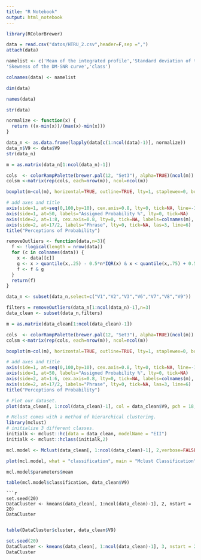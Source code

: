 ```yaml
---
title: "R Notebook"
output: html_notebook
---
```


```r
library(RColorBrewer)
```

```r
data = read.csv("datos/HTRU_2.csv",header=F,sep =",")
attach(data)
```

```r
namelist <- c('Mean of the integrated profile','Standard deviation of the integrated profile', 'Excess kurtosis of the integrated profile','Skewness of the integrated profile','Mean of the DM-SNR curve','Standard deviation of the DM-SNR curve','Excess kurtosis of the DM-SNR curve',
'Skewness of the DM-SNR curve','class')

colnames(data) <- namelist
```

```r
dim(data)
```

```r
names(data)
```

```r
str(data)
```


```r
normalize <- function(x) {
  return ((x-min(x))/(max(x)-min(x)))
}
```


```r
data_n <- as.data.frame(lapply(data[c(1:ncol(data)-1)], normalize))
data_n$V9 <- data$V9
str(data_n)
```

```r
m = as.matrix(data_n[1:ncol(data_n)-1])

cols  <- colorRampPalette(brewer.pal(12, "Set3"), alpha=TRUE)(ncol(m))
colsm <-matrix(rep(cols, each=nrow(m)), ncol=ncol(m))

boxplot(m~col(m), horizontal=TRUE, outline=TRUE, lty=1, staplewex=0, boxwex=0.8, boxlwd=1, medlwd=1, col=cols, xaxt="n", yaxt="n")

# add axes and title
axis(side=1, at=seq(0,100,by=10), cex.axis=0.8, lty=0, tick=NA, line=-1)
axis(side=1, at=50, labels="Assigned Probability %", lty=0, tick=NA)
axis(side=2, at=1:8, cex.axis=0.8, lty=0, tick=NA, labels=colnames(m), las=2)
axis(side=2, at=17/2, labels="Phrase", lty=0, tick=NA, las=3, line=6)
title("Perceptions of Probability")
```

```r
removeOutliers <- function(data,n=3){
  f <- !logical(length = nrow(data))
  for (c in colnames(data)) {
    x <- data[[c]]
    g <- x > quantile(x,.25) - 0.5*n*IQR(x) & x < quantile(x,.75) + 0.5*n*IQR(x)
    f <- f & g
  }
  return(f)
}
```


```r
data_n <- subset(data_n,select=c("V1","V2","V3","V6","V7","V8","V9"))

filters = removeOutliers(data_n[1:ncol(data_n)-1],n=3)
data_clean <- subset(data_n,filters)
```


```r
m = as.matrix(data_clean[1:ncol(data_clean)-1])

cols  <- colorRampPalette(brewer.pal(12, "Set3"), alpha=TRUE)(ncol(m))
colsm <-matrix(rep(cols, each=nrow(m)), ncol=ncol(m))

boxplot(m~col(m), horizontal=TRUE, outline=TRUE, lty=1, staplewex=0, boxwex=0.8, boxlwd=1, medlwd=1, col=cols, xaxt="n", yaxt="n")

# add axes and title
axis(side=1, at=seq(0,100,by=10), cex.axis=0.8, lty=0, tick=NA, line=-1)
axis(side=1, at=50, labels="Assigned Probability %", lty=0, tick=NA)
axis(side=2, at=1:6, cex.axis=0.8, lty=0, tick=NA, labels=colnames(m), las=2)
axis(side=2, at=17/2, labels="Phrase", lty=0, tick=NA, las=3, line=6)
title("Perceptions of Probability")
```

```r
# Plot our dataset.
plot(data_clean[, 1:ncol(data_clean)-1], col = data_clean$V9, pch = 18, main = "Fisher's Wine Dataset")
```

```r
# Mclust comes with a method of hierarchical clustering. 
library(mclust)
# initialize 3 different classes.
initialk <- mclust::hc(data = data_clean, modelName = "EII")
initialk <- mclust::hclass(initialk,2)
```

```r
mcl.model <- Mclust(data_clean[, 1:ncol(data_clean)-1], 2,verbose=FALSE)

plot(mcl.model, what = "classification", main = "Mclust Classification")
```


```r
mcl.model$parameters$mean
```

```r
table(mcl.model$classification, data_clean$V9)
```
```
```r
set.seed(20)
DataCluster <- kmeans(data_clean[, 1:ncol(data_clean)-1], 2, nstart = 20)
DataCluster
```


```r
```


```r
table(DataCluster$cluster, data_clean$V9)
```

```r
set.seed(20)
DataCluster <- kmeans(data_clean[, 1:ncol(data_clean)-1], 3, nstart = 20)
DataCluster
```